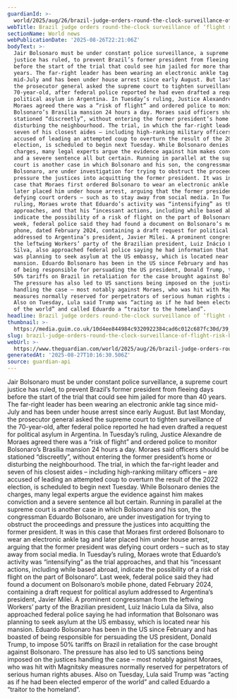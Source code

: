 ```yaml
---
guardianId: >-
  world/2025/aug/26/brazil-judge-orders-round-the-clock-surveillance-of-flight-risk-bolsonaro
webTitle: Brazil judge orders round-the-clock surveillance of ‘flight risk’ Bolsonaro
sectionName: World news
webPublicationDate: '2025-08-26T22:21:06Z'
bodyText: >-
  Jair Bolsonaro must be under constant police surveillance, a supreme court
  justice has ruled, to prevent Brazil’s former president from fleeing days
  before the start of the trial that could see him jailed for more than 40
  years. The far-right leader has been wearing an electronic ankle tag since
  mid-July and has been under house arrest since early August. But last Monday,
  the prosecutor general asked the supreme court to tighten surveillance of the
  70-year-old, after federal police reported he had even drafted a request for
  political asylum in Argentina. In Tuesday’s ruling, Justice Alexandre de
  Moraes agreed there was a “risk of flight” and ordered police to monitor
  Bolsonaro’s Brasília mansion 24 hours a day. Moraes said officers should be
  stationed “discreetly”, without entering the former president’s home or
  disturbing the neighbourhood. The trial, in which the far-right leader and
  seven of his closest aides – including high-ranking military officers – are
  accused of leading an attempted coup to overturn the result of the 2022
  election, is scheduled to begin next Tuesday. While Bolsonaro denies the
  charges, many legal experts argue the evidence against him makes conviction
  and a severe sentence all but certain. Running in parallel at the supreme
  court is another case in which Bolsonaro and his son, the congressman Eduardo
  Bolsonaro, are under investigation for trying to obstruct the proceedings and
  pressure the justices into acquitting the former president. It was in this
  case that Moraes first ordered Bolsonaro to wear an electronic ankle tag and
  later placed him under house arrest, arguing that the former president was
  defying court orders – such as to stay away from social media. In Tuesday’s
  ruling, Moraes wrote that Eduardo’s activity was “intensifying” as the trial
  approaches, and that his “incessant actions, including while based abroad,
  indicate the possibility of a risk of flight on the part of Bolsonaro”. Last
  week, federal police said they had found a document on Bolsonaro’s mobile
  phone, dated February 2024, containing a draft request for political asylum
  addressed to Argentina’s president, Javier Milei. A prominent congressman from
  the leftwing Workers’ party of the Brazilian president, Luiz Inácio Lula da
  Silva, also approached federal police saying he had information that Bolsonaro
  was planning to seek asylum at the US embassy, which is located near his
  mansion. Eduardo Bolsonaro has been in the US since February and has boasted
  of being responsible for persuading the US president, Donald Trump, to impose
  50% tariffs on Brazil in retaliation for the case brought against Bolsonaro.
  The pressure has also led to US sanctions being imposed on the justices
  handling the case – most notably against Moraes, who was hit with Magnitsky
  measures normally reserved for perpetrators of serious human rights abuses.
  Also on Tuesday, Lula said Trump was “acting as if he had been elected emperor
  of the world” and called Eduardo a “traitor to the homeland”.
headline: Brazil judge orders round-the-clock surveillance of ‘flight risk’ Bolsonaro
thumbnail: >-
  https://media.guim.co.uk/10d4ee844984c9320922384cad6c012c687fc30d/39_0_5417_4333/500.jpg
slug: brazil-judge-orders-round-the-clock-surveillance-of-flight-risk-bolsonaro
webUrl: >-
  https://www.theguardian.com/world/2025/aug/26/brazil-judge-orders-round-the-clock-surveillance-of-flight-risk-bolsonaro
generatedAt: '2025-08-27T10:16:30.506Z'
source: guardian-api
---
```

Jair Bolsonaro must be under constant police surveillance, a supreme court justice has ruled, to prevent Brazil’s former president from fleeing days before the start of the trial that could see him jailed for more than 40 years. The far-right leader has been wearing an electronic ankle tag since mid-July and has been under house arrest since early August. But last Monday, the prosecutor general asked the supreme court to tighten surveillance of the 70-year-old, after federal police reported he had even drafted a request for political asylum in Argentina. In Tuesday’s ruling, Justice Alexandre de Moraes agreed there was a “risk of flight” and ordered police to monitor Bolsonaro’s Brasília mansion 24 hours a day. Moraes said officers should be stationed “discreetly”, without entering the former president’s home or disturbing the neighbourhood. The trial, in which the far-right leader and seven of his closest aides – including high-ranking military officers – are accused of leading an attempted coup to overturn the result of the 2022 election, is scheduled to begin next Tuesday. While Bolsonaro denies the charges, many legal experts argue the evidence against him makes conviction and a severe sentence all but certain. Running in parallel at the supreme court is another case in which Bolsonaro and his son, the congressman Eduardo Bolsonaro, are under investigation for trying to obstruct the proceedings and pressure the justices into acquitting the former president. It was in this case that Moraes first ordered Bolsonaro to wear an electronic ankle tag and later placed him under house arrest, arguing that the former president was defying court orders – such as to stay away from social media. In Tuesday’s ruling, Moraes wrote that Eduardo’s activity was “intensifying” as the trial approaches, and that his “incessant actions, including while based abroad, indicate the possibility of a risk of flight on the part of Bolsonaro”. Last week, federal police said they had found a document on Bolsonaro’s mobile phone, dated February 2024, containing a draft request for political asylum addressed to Argentina’s president, Javier Milei. A prominent congressman from the leftwing Workers’ party of the Brazilian president, Luiz Inácio Lula da Silva, also approached federal police saying he had information that Bolsonaro was planning to seek asylum at the US embassy, which is located near his mansion. Eduardo Bolsonaro has been in the US since February and has boasted of being responsible for persuading the US president, Donald Trump, to impose 50% tariffs on Brazil in retaliation for the case brought against Bolsonaro. The pressure has also led to US sanctions being imposed on the justices handling the case – most notably against Moraes, who was hit with Magnitsky measures normally reserved for perpetrators of serious human rights abuses. Also on Tuesday, Lula said Trump was “acting as if he had been elected emperor of the world” and called Eduardo a “traitor to the homeland”.
